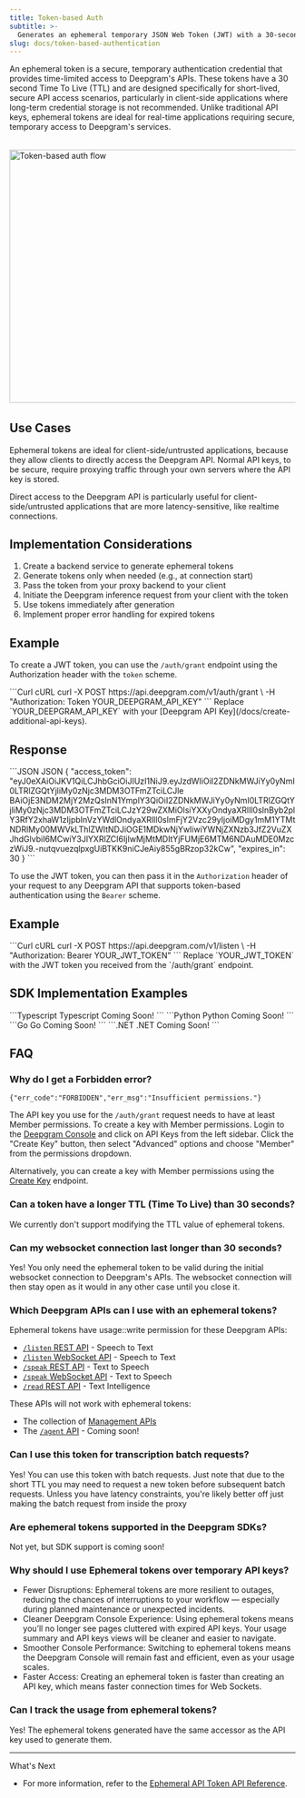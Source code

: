 ```yaml
---
title: Token-based Auth
subtitle: >-
  Generates an ephemeral temporary JSON Web Token (JWT) with a 30-second TTL (Time To Live) for Deepgram APIs.
slug: docs/token-based-authentication
---
```


An ephemeral token is a secure, temporary authentication credential that provides time-limited access to Deepgram's APIs. These tokens have a 30 second Time To Live (TTL) and are designed specifically for short-lived, secure API access scenarios, particularly in client-side applications where long-term credential storage is not recommended. Unlike traditional API keys, ephemeral tokens are ideal for real-time applications requiring secure, temporary access to Deepgram's services.

<div style="width: 100%; display: flex; justify-content: center; margin: 2rem 0;">
<img src="../images/temp-auth-tokens.svg" alt="Token-based auth flow" width="600" height="446"/>
</div>

## Use Cases

Ephemeral tokens are ideal for client-side/untrusted applications, because they allow clients to directly access the Deepgram API. Normal API keys, to be secure, require proxying traffic through your own servers where the API key is stored.

Direct access to the Deepgram API is particularly useful for client-side/untrusted applications that are more latency-sensitive, like realtime connections.

## Implementation Considerations

1. Create a backend service to generate ephemeral tokens
2. Generate tokens only when needed (e.g., at connection start)
3. Pass the token from your proxy backend to your client
4. Initiate the Deepgram inference request from your client with the token
5. Use tokens immediately after generation
6. Implement proper error handling for expired tokens

## Example

To create a JWT token, you can use the `/auth/grant` endpoint using the Authorization header with the `token` scheme.

<CodeGroup>
  ```Curl cURL
  curl -X POST https://api.deepgram.com/v1/auth/grant \
     -H "Authorization: Token YOUR_DEEPGRAM_API_KEY"
  ```
</CodeGroup>

<Warning>
  Replace `YOUR_DEEPGRAM_API_KEY` with your [Deepgram API Key](/docs/create-additional-api-keys).
</Warning>

## Response

<CodeGroup>
  ```JSON JSON
  {
    "access_token": "eyJ0eXAiOiJKV1QiLCJhbGciOiJIUzI1NiJ9.eyJzdWIiOiI2ZDNkMWJiYy0yNmI0LTRlZGQtYjliMy0zNjc3MDM3OTFmZTciLCJle BAiOjE3NDM2MjY2MzQsInN1YmplY3QiOiI2ZDNkMWJiYy0yNmI0LTRlZGQtYjliMy0zNjc3MDM3OTFmZTciLCJzY29wZXMiOlsiYXXyOndyaXRlIl0sInByb2plY3RfY2xhaW1zIjpbInVzYWdlOndyaXRlIl0sImFjY2Vzc29yIjoiMDgy1mM1YTMtNDRlMy00MWVkLThlZWItNDJiOGE1MDkwNjYwIiwiYWNjZXNzb3JfZ2VuZXJhdGlvbiI6MCwiY3JlYXRlZCI6IjIwMjMtMDItYjFUMjE6MTM6NDAuMDE0MzczWiJ9.-nutqvuezqlpxgUiBTKK9niCJeAiy855gBRzop32kCw",
    "expires_in": 30
}
  ```
</CodeGroup>

To use the JWT token, you can then pass it in the `Authorization` header of your request to any Deepgram API that supports token-based authentication using the `Bearer` scheme.

## Example

<CodeGroup>
 ```Curl cURL
  curl -X POST https://api.deepgram.com/v1/listen \
     -H "Authorization: Bearer YOUR_JWT_TOKEN"
  ```

</CodeGroup>

<Warning>
  Replace `YOUR_JWT_TOKEN` with the JWT token you received from the `/auth/grant` endpoint.
</Warning>


## SDK Implementation Examples

<CodeGroup>
  ```Typescript Typescript
  Coming Soon!
  ```
  ```Python Python
  Coming Soon!
  ```
  ```Go Go
  Coming Soon!
  ```
  ```.NET .NET
  Coming Soon!
  ```
</CodeGroup>

## FAQ

### Why do I get a Forbidden error?

`{"err_code":"FORBIDDEN","err_msg":"Insufficient permissions."}`

The API key you use for the `/auth/grant` request needs to have at least Member permissions.
To create a key with Member permissions. Login to the [Deepgram Console](https://console.deepgram.com/) and click on API Keys from the left sidebar. Click the "Create Key" button, then select "Advanced" options and choose "Member" from the permissions dropdown.

Alternatively, you can create a key with Member permissions using the [Create Key](/reference/management-api/keys/create) endpoint.

### Can a token have a longer TTL (Time To Live) than 30 seconds?

We currently don't support modifying the TTL value of ephemeral tokens.

### Can my websocket connection last longer than 30 seconds?

Yes! You only need the ephemeral token to be valid during the initial websocket connection to Deepgram's APIs. The websocket connection will then stay open as it would in any other case until you close it.

### Which Deepgram APIs can I use with an ephemeral tokens?

Ephemeral tokens have usage::write permission for these Deepgram APIs:

- [`/listen` REST API](/reference/speech-to-text-api/listen) - Speech to Text
- [`/listen` WebSocket API](/reference/speech-to-text-api/listen-streaming) - Speech to Text
- [`/speak` REST API](/reference/text-to-speech-api/speak) - Text to Speech
- [`/speak` WebSocket API](/reference/text-to-speech-api/speak-streaming) - Text to Speech
- [`/read` REST API](/reference/text-intelligence-api/text-read) - Text Intelligence

These APIs will not work with ephemeral tokens:

- The collection of [Management APIs](/reference/deepgram-api-overview)
- The [`/agent` API](/reference/voice-agent-api/agent) - Coming soon!

### Can I use this token for transcription batch requests?

Yes! You can use this token with batch requests. Just note that due to the short TTL you may need to request a new token before subsequent batch requests. Unless you have latency constraints, you're likely better off just making the batch request from inside the proxy


### Are ephemeral tokens supported in the Deepgram SDKs?

Not yet, but SDK support is coming soon!

### Why should I use Ephemeral tokens over temporary API keys?

- Fewer Disruptions: Ephemeral tokens are more resilient to outages, reducing the chances of interruptions to your workflow — especially during planned maintenance or unexpected incidents.
- Cleaner Deepgram Console Experience: Using ephemeral tokens means you’ll no longer see pages cluttered with expired API keys. Your usage summary and API keys views will be cleaner and easier to navigate.
- Smoother Console Performance: Switching to ephemeral tokens means the Deepgram Console will remain fast and efficient, even as your usage scales.
- Faster Access: Creating an ephemeral token is faster than creating an API key, which means faster connection times for Web Sockets.

### Can I track the usage from ephemeral tokens?

Yes! The ephemeral tokens generated have the same accessor as the API key used to generate them.


***

What's Next

* For more information, refer to the [Ephemeral API Token API Reference](/reference/ephemeral-auth-api/grant-token).

